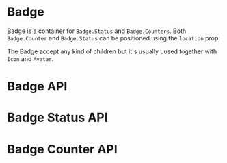 


<Meta of={BadgeMeta} />

# Badge

<Canvas of={BadgeMeta.Playground} />

<Controls />

Badge is a container for `Badge.Status` and `Badge.Counters`.
Both `Badge.Counter` and `Badge.Status` can be positioned using the `location` prop:

The Badge accept any kind of children but it's usually uused together with `Icon` and `Avatar`.

<Canvas>
	<Story of={BadgeMeta.AvatarTopLeft} />
	<Story of={BadgeMeta.AvatarTopRight} />
	<Story of={BadgeMeta.AvatarBottomLeft} />
	<Story of={BadgeMeta.AvatarBottomRight} />
</Canvas>

<Canvas>
	<Story of={BadgeMeta.IconTopLeft} />
	<Story of={BadgeMeta.IconTopRight} />
	<Story of={BadgeMeta.IconBottomLeft} />
	<Story of={BadgeMeta.IconBottomRight} />
</Canvas>

<Canvas>
	<Story of={BadgeMeta.CounterTopLeft} />
	<Story of={BadgeMeta.CounterTopRight} />
	<Story of={BadgeMeta.CounterBottomLeft} />
	<Story of={BadgeMeta.CounterBottomRight} />
	<Story of={BadgeMeta.CounterCustomColor} />
</Canvas>

# Badge API

<ArgTypes of={Badge} />

# Badge Status API

<ArgTypes of={Badge.Status} />

# Badge Counter API

<ArgTypes of={Badge.Counter} />
